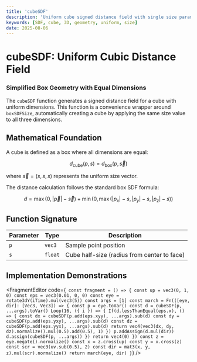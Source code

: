 ```yaml
---
title: 'cubeSDF'
description: 'Uniform cube signed distance field with single size parameter'
keywords: [SDF, cube, 3D, geometry, uniform, size]
date: 2025-08-06
---
```



# cubeSDF: Uniform Cubic Distance Field

### Simplified Box Geometry with Equal Dimensions

The `cubeSDF` function generates a signed distance field for a cube with uniform dimensions. This function is a convenience wrapper around `boxSDFSize`, automatically creating a cube by applying the same size value to all three dimensions.

## Mathematical Foundation

A cube is defined as a box where all dimensions are equal:

$$
d_{\text{cube}}(p, s) = d_{\text{box}}(p, \vec{s})
$$

where $\vec{s} = (s, s, s)$ represents the uniform size vector.

The distance calculation follows the standard box SDF formula:

$$
d = \max(0, |\vec{p}| - \vec{s}) + \min(0, \max(|p_x| - s, |p_y| - s, |p_z| - s))
$$

## Function Signature

| Parameter | Type    | Description                                 |
| --------- | ------- | ------------------------------------------- |
| `p`       | `vec3`  | Sample point position                       |
| `s`       | `float` | Cube half-size (radius from center to face) |

## Implementation Demonstrations

<FragmentEditor
        code={`
const fragment = () => {
        const up = vec3(0, 1, 0)
        const eps = vec3(0.01, 0, 0)
        const eye = rotate3dY(iTime).mul(vec3(5))
        const args = [1]
        const march = Fn(([eye, dir]: [Vec3, Vec3]) => {
                const p = eye.toVar()
                const d = cubeSDF(p, ...args).toVar()
                Loop(16, ({ i }) => {
                        If(d.lessThanEqual(eps.x), () => {
                                const dx = cubeSDF(p.add(eps.xyy), ...args).sub(d)
                                const dy = cubeSDF(p.add(eps.yxy), ...args).sub(d)
                                const dz = cubeSDF(p.add(eps.yyx), ...args).sub(d)
                                return vec4(vec3(dx, dy, dz).normalize().mul(0.5).add(0.5), 1)
                        })
                        p.addAssign(d.mul(dir))
                        d.assign(cubeSDF(p, ...args))
                })
                return vec4(0)
        })
        const z = eye.negate().normalize()
        const x = z.cross(up)
        const y = x.cross(z)
        const scr = vec3(uv.sub(0.5), 2)
        const dir = mat3(x, y, z).mul(scr).normalize()
        return march(eye, dir)
}`}
/>
